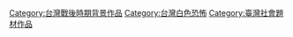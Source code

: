 [[Category:台灣戰後時期背景作品|Category:台灣戰後時期背景作品]]
[[Category:台灣白色恐怖|Category:台灣白色恐怖]]
[[Category:臺灣社會題材作品|Category:臺灣社會題材作品]]